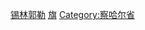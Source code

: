 [[Category:内蒙古自治区的旗|锡林郭勒]]
[[Category:锡林郭勒县级行政区|旗]]
[[Category:察哈尔省|Category:察哈尔省]]

{{catmore|太仆寺旗|内蒙古自治区太仆寺旗}}